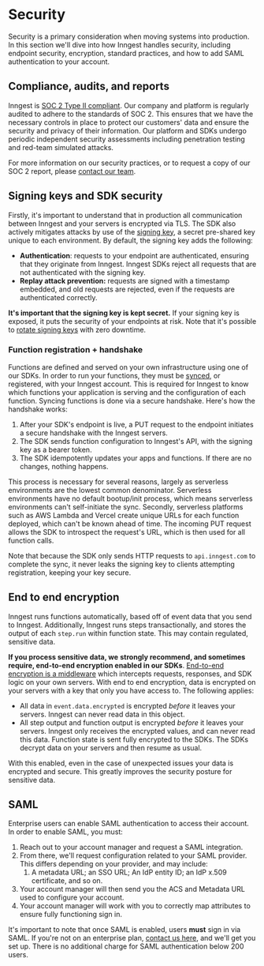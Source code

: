 # Security

Security is a primary consideration when moving systems into production.  In this section we'll dive into how Inngest handles security, including endpoint security, encryption, standard practices, and how to add SAML authentication to your account.

## Compliance, audits, and reports

Inngest is [SOC 2 Type II compliant](/blog/soc2-compliant?ref=docs-security). Our company and platform is regularly audited to adhere to the standards of SOC 2. This ensures that we have the necessary controls in place to protect our customers' data and ensure the security and privacy of their information. Our platform and SDKs undergo periodic independent security assessments including penetration testing and red-team simulated attacks.

For more information on our security practices, or to request a copy of our SOC 2 report, please [contact our team](/contact?ref=docs-security).

## Signing keys and SDK security

Firstly, it's important to understand that in production all communication between Inngest and your servers is encrypted via TLS. The SDK also actively mitigates attacks by use of the [signing key](/docs/platform/signing-keys), a secret pre-shared key unique to each environment. By default, the signing key adds the following:
- **Authentication**: requests to your endpoint are authenticated, ensuring that they originate from Inngest. Inngest SDKs reject all requests that are not authenticated with the signing key.
- **Replay attack prevention:** requests are signed with a timestamp embedded, and old requests are rejected, even if the requests are authenticated correctly.

**It's important that the signing key is kept secret.** If your signing key is exposed, it puts the security of your endpoints at risk. Note that it's possible to [rotate signing keys](/docs/platform/signing-keys#rotation) with zero downtime.

### Function registration + handshake

Functions are defined and served on your own infrastructure using one of our SDKs. In order to run your functions, they must be [synced](/docs/apps/cloud), or registered, with your Inngest account. This is required for Inngest to know which functions your application is serving and the configuration of each function. Syncing functions is done via a secure handshake. Here's how the handshake works:
1. After your SDK's endpoint is live, a PUT request to the endpoint initiates a secure handshake with the Inngest servers.
2. The SDK sends function configuration to Inngest's API, with the signing key as a bearer token.
3. The SDK idempotently updates your apps and functions. If there are no changes, nothing happens.

This process is necessary for several reasons, largely as serverless environments are the lowest common denominator. Serverless environments have no default bootup/init process, which means serverless environments can't self-initiate the sync. Secondly, serverless platforms such as AWS Lambda and Vercel create unique URLs for each function deployed, which can't be known ahead of time. The incoming PUT request allows the SDK to introspect the request's URL, which is then used for all function calls.

Note that because the SDK only sends HTTP requests to `api.inngest.com` to complete the sync, it never leaks the signing key to clients attempting registration, keeping your key secure.

## End to end encryption

Inngest runs functions automatically, based off of event data that you send to Inngest. Additionally, Inngest runs steps transactionally, and stores the output of each `step.run` within function state. This may contain regulated, sensitive data.

**If you process sensitive data, we** **strongly recommend, and sometimes require, end-to-end encryption enabled in our SDKs**. [End-to-end encryption is a middleware](/docs/reference/middleware/examples#e2-e-encryption) which intercepts requests, responses, and SDK logic on your own servers. With end to end encryption, data is encrypted on your servers with a key that only you have access to. The following applies:
- All data in `event.data.encrypted` is encrypted _before_ it leaves your servers. Inngest can never read data in this object.
- All step output and function output is encrypted _before_ it leaves your servers. Inngest only receives the encrypted values, and can never read this data. Function state is sent fully encrypted to the SDKs. The SDKs decrypt data on your servers and then resume as usual.

With this enabled, even in the case of unexpected issues your data is encrypted and secure. This greatly improves the security posture for sensitive data.

## SAML

Enterprise users can enable SAML authentication to access their account. In order to enable SAML, you must:
1. Reach out to your account manager and request a SAML integration.
2. From there, we'll request configuration related to your SAML provider. This differs depending on your provider, and may include:
   1. A metadata URL; an SSO URL; An IdP entity ID; an IdP x.509 certificate, and so on.
3. Your account manager will then send you the ACS and Metadata URL used to configure your account.
4. Your account manager will work with you to correctly map attributes to ensure fully functioning sign in.

It's important to note that once SAML is enabled, users **must** sign in via SAML. If you're not on an enterprise plan, [contact us here](/contact?ref=docs-security), and we'll get you set up. There is no additional charge for SAML authentication below 200 users.
